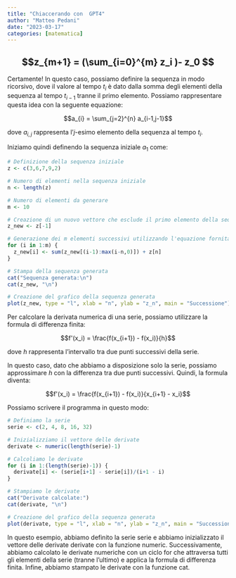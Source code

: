 ```yaml
---
title: "Chiaccerando con  GPT4"
author: "Matteo Pedani"
date: "2023-03-17"
categories: [matematica]
---
```


## $$z_{m+1} = (\sum_{i=0}^{m} z_i )- z_0 $$

Certamente! In questo caso, possiamo definire la sequenza in modo ricorsivo, dove il valore al tempo $t_i$ è dato dalla somma degli elementi della sequenza al tempo $t_{i-1}$ tranne il primo elemento. Possiamo rappresentare questa idea con la seguente equazione:

$$a_{i} = \sum_{j=2}^{n} a_{i-1,j-1}$$

dove $a_{i,j}$ rappresenta l'$j$-esimo elemento della sequenza al tempo $t_i$.

Iniziamo quindi definendo la sequenza iniziale $a_1$ come:

```r
# Definizione della sequenza iniziale
z <- c(3,6,7,9,2)

# Numero di elementi nella sequenza iniziale
n <- length(z)

# Numero di elementi da generare
m <- 10

# Creazione di un nuovo vettore che esclude il primo elemento della sequenza originale
z_new <- z[-1]

# Generazione dei m elementi successivi utilizzando l'equazione fornita
for (i in 1:m) {
  z_new[i] <- sum(z_new[(i-1):max(i-n,0)]) + z[n]
}

# Stampa della sequenza generata
cat("Sequenza generata:\n")
cat(z_new, "\n")

# Creazione del grafico della sequenza generata
plot(z_new, type = "l", xlab = "n", ylab = "z_n", main = "Successione")

```

Per calcolare la derivata numerica di una serie, possiamo utilizzare la formula di differenza finita:

$$f'(x_i) = \frac{f(x_{i+1}) - f(x_i)}{h}$$

dove $h$ rappresenta l'intervallo tra due punti successivi della serie.

In questo caso, dato che abbiamo a disposizione solo la serie, possiamo approssimare $h$ con la differenza tra due punti successivi. Quindi, la formula diventa:

$$f'(x_i) = \frac{f(x_{i+1}) - f(x_i)}{x_{i+1} - x_i}$$

Possiamo scrivere il programma in questo modo:

```r
# Definiamo la serie
serie <- c(2, 4, 8, 16, 32)

# Inizializziamo il vettore delle derivate
derivate <- numeric(length(serie)-1)

# Calcoliamo le derivate
for (i in 1:(length(serie)-1)) {
  derivate[i] <- (serie[i+1] - serie[i])/(i+1 - i)
}

# Stampiamo le derivate
cat("Derivate calcolate:")
cat(derivate, "\n")

# Creazione del grafico della sequenza generata
plot(derivate, type = "l", xlab = "n", ylab = "z_n", main = "Successione")

```

In questo esempio, abbiamo definito la serie serie e abbiamo inizializzato il vettore delle derivate derivate con la funzione numeric. Successivamente, abbiamo calcolato le derivate numeriche con un ciclo for che attraversa tutti gli elementi della serie (tranne l'ultimo) e applica la formula di differenza finita. Infine, abbiamo stampato le derivate con la funzione cat.
